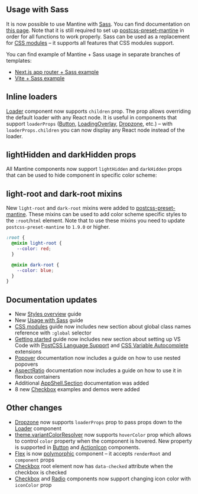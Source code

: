 

## Usage with Sass

It is now possible to use Mantine with [Sass](https://sass-lang.com/). You can find documentation
on [this page](/styles/sass/). Note that it is still required to set up [postcss-preset-mantine](/styles/postcss-preset/)
in order for all functions to work properly. Sass can be used as a replacement for [CSS modules](/styles/css-modules/)
– it supports all features that CSS modules support.

You can find example of Mantine + Sass usage in separate branches of templates:

- [Next.js app router + Sass example](https://github.com/mantinedev/next-app-template/tree/sass)
- [Vite + Sass example](https://github.com/mantinedev/vite-template/tree/sass)

## Inline loaders

[Loader](/core/loader/) component now supports `children` prop. The prop allows overriding the default
loader with any React node. It is useful in components that support `loaderProps` ([Button](/core/button/), [LoadingOverlay](/core/loading-overlay/), [Dropzone](/others/dropzone/), etc.)
– with `loaderProps.children` you can now display any React node instead of the loader.

<Demo data={LoadingOverlayDemos.customLoader} />

## lightHidden and darkHidden props

All Mantine components now support `lightHidden` and `darkHidden` props that can be used to hide
component in specific color scheme:

<Demo data={StylesDemos.lightDarkHidden} />

## light-root and dark-root mixins

New `light-root` and `dark-root` mixins were added to [postcss-preset-mantine](/styles/postcss-preset/).
These mixins can be used to add color scheme specific styles to the `:root`/`html` element.
Note that to use these mixins you need to update `postcss-preset-mantine` to `1.9.0` or higher.

```scss
:root {
  @mixin light-root {
    --color: red;
  }

  @mixin dark-root {
    --color: blue;
  }
}
```

## Documentation updates

- New [Styles overview](/styles/styles-overview/) guide
- New [Usage with Sass](/styles/sass/) guide
- [CSS modules](/styles/css-modules/) guide now includes new section about global class names reference with `:global` selector
- [Getting started](/getting-started/#set-up-vs-code) guide now includes new section about setting up VS Code with [PostCSS Language Support](https://marketplace.visualstudio.com/items?itemName=csstools.postcss) and [CSS Variable Autocomplete](https://marketplace.visualstudio.com/items?itemName=vunguyentuan.vscode-css-variables) extensions
- [Popover](/core/popover/#nested-popovers) documentation now includes a guide on how to use nested popovers
- [AspectRatio](/core/aspect-ratio/) documentation now includes a guide on how to use it in flexbox containers
- Additional [AppShell.Section](/core/app-shell/) documentation was added
- 8 new [Checkbox](/core/checkbox/) examples and demos were added

## Other changes

- [Dropzone](/others/dropzone/) now supports `loaderProps` prop to pass props down to the [Loader](/core/loader/) component
- [theme.variantColorResolver](/theming/colors/#colors-variant-resolver) now supports `hoverColor` prop which allows to control `color` property when the component is hovered. New property is supported in [Button](/core/button/) and [ActionIcon](/core/action-icon/) components.
- [Flex](/core/flex/) is now [polymorphic](/guides/polymorphic/) component – it accepts `renderRoot` and `component` props
- [Checkbox](/core/checkbox/) root element now has `data-checked` attribute when the checkbox is checked
- [Checkbox](/core/checkbox/) and [Radio](/core/radio/) components now support changing icon color with `iconColor` prop

